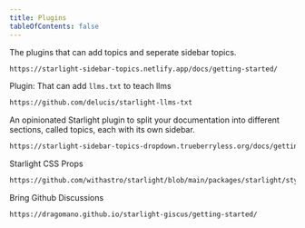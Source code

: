 ```yaml
---
title: Plugins
tableOfContents: false
---
```



The plugins that can add topics and seperate sidebar topics.

```sh
https://starlight-sidebar-topics.netlify.app/docs/getting-started/
```

Plugin: That can add `llms.txt` to teach llms

```sh
https://github.com/delucis/starlight-llms-txt
```

An opinionated Starlight plugin to split your documentation into different sections, called topics, each with its own sidebar.

```sh
https://starlight-sidebar-topics-dropdown.trueberryless.org/docs/getting-started/
```

Starlight CSS Props

```sh
https://github.com/withastro/starlight/blob/main/packages/starlight/style/props.css
```

Bring Github Discussions

```sh
https://dragomano.github.io/starlight-giscus/getting-started/
```
